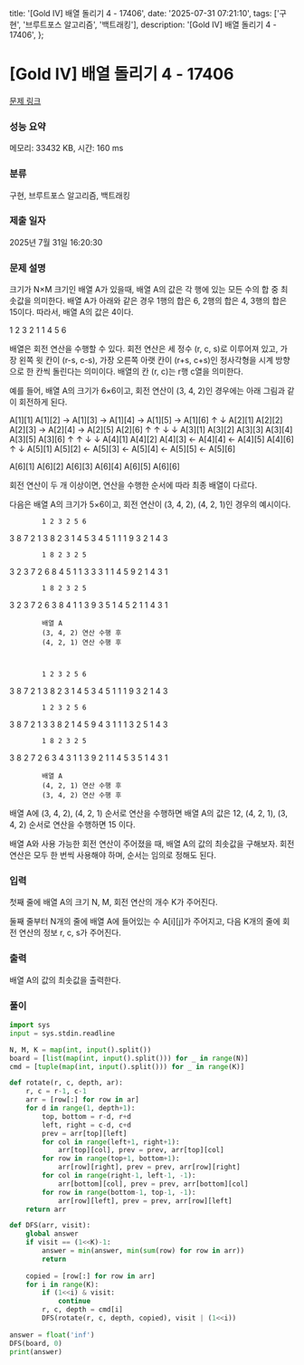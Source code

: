   title: '[Gold IV] 배열 돌리기 4 - 17406',
  date: '2025-07-31 07:21:10',
  tags: ['구현', '브루트포스 알고리즘', '백트래킹'],
  description: '[Gold IV] 배열 돌리기 4 - 17406',
};

# [Gold IV] 배열 돌리기 4 - 17406 

[문제 링크](https://www.acmicpc.net/problem/17406) 

### 성능 요약

메모리: 33432 KB, 시간: 160 ms

### 분류

구현, 브루트포스 알고리즘, 백트래킹

### 제출 일자

2025년 7월 31일 16:20:30

### 문제 설명

크기가 N×M 크기인 배열 A가 있을때, 배열 A의 값은 각 행에 있는 모든 수의 합 중 최솟값을 의미한다. 배열 A가 아래와 같은 경우 1행의 합은 6, 2행의 합은 4, 3행의 합은 15이다. 따라서, 배열 A의 값은 4이다.

1 2 3
2 1 1
4 5 6

배열은 회전 연산을 수행할 수 있다. 회전 연산은 세 정수 (r, c, s)로 이루어져 있고, 가장 왼쪽 윗 칸이 (r-s, c-s), 가장 오른쪽 아랫 칸이 (r+s, c+s)인 정사각형을 시계 방향으로 한 칸씩 돌린다는 의미이다. 배열의 칸 (r, c)는 r행 c열을 의미한다.

예를 들어, 배열 A의 크기가 6×6이고, 회전 연산이 (3, 4, 2)인 경우에는 아래 그림과 같이 회전하게 된다.

A[1][1]   A[1][2] → A[1][3] → A[1][4] → A[1][5] → A[1][6]
             ↑                                       ↓
A[2][1]   A[2][2]   A[2][3] → A[2][4] → A[2][5]   A[2][6]
             ↑         ↑                   ↓         ↓
A[3][1]   A[3][2]   A[3][3]   A[3][4]   A[3][5]   A[3][6]
             ↑         ↑                   ↓         ↓
A[4][1]   A[4][2]   A[4][3] ← A[4][4] ← A[4][5]   A[4][6]
             ↑                                       ↓
A[5][1]   A[5][2] ← A[5][3] ← A[5][4] ← A[5][5] ← A[5][6]

A[6][1]   A[6][2]   A[6][3]   A[6][4]   A[6][5]   A[6][6]

회전 연산이 두 개 이상이면, 연산을 수행한 순서에 따라 최종 배열이 다르다.

다음은 배열 A의 크기가 5×6이고, 회전 연산이 (3, 4, 2), (4, 2, 1)인 경우의 예시이다.

	
		
			
			1 2 3 2 5 6
3 8 7 2 1 3
8 2 3 1 4 5
3 4 5 1 1 1
9 3 2 1 4 3
			
			
			1 8 2 3 2 5
3 2 3 7 2 6
8 4 5 1 1 3
3 3 1 1 4 5
9 2 1 4 3 1
			
			
			1 8 2 3 2 5
3 2 3 7 2 6
3 8 4 1 1 3
9 3 5 1 4 5
2 1 1 4 3 1
			
		
		
			배열 A
			(3, 4, 2) 연산 수행 후
			(4, 2, 1) 연산 수행 후
		
		
			
			1 2 3 2 5 6
3 8 7 2 1 3
8 2 3 1 4 5
3 4 5 1 1 1
9 3 2 1 4 3
			
			
			1 2 3 2 5 6
3 8 7 2 1 3
3 8 2 1 4 5
9 4 3 1 1 1
3 2 5 1 4 3
			
			
			1 8 2 3 2 5
3 8 2 7 2 6
3 4 3 1 1 3
9 2 1 1 4 5
3 5 1 4 3 1
			
		
		
			배열 A
			(4, 2, 1) 연산 수행 후
			(3, 4, 2) 연산 수행 후
		
	

배열 A에 (3, 4, 2), (4, 2, 1) 순서로 연산을 수행하면 배열 A의 값은 12, (4, 2, 1), (3, 4, 2) 순서로 연산을 수행하면 15 이다.

배열 A와 사용 가능한 회전 연산이 주어졌을 때, 배열 A의 값의 최솟값을 구해보자. 회전 연산은 모두 한 번씩 사용해야 하며, 순서는 임의로 정해도 된다.

### 입력 

 첫째 줄에 배열 A의 크기 N, M, 회전 연산의 개수 K가 주어진다.

둘째 줄부터 N개의 줄에 배열 A에 들어있는 수 A[i][j]가 주어지고, 다음 K개의 줄에 회전 연산의 정보 r, c, s가 주어진다.

### 출력 

 배열 A의 값의 최솟값을 출력한다.

### 풀이
```python
import sys
input = sys.stdin.readline

N, M, K = map(int, input().split())
board = [list(map(int, input().split())) for _ in range(N)]
cmd = [tuple(map(int, input().split())) for _ in range(K)]

def rotate(r, c, depth, ar):
    r, c = r-1, c-1
    arr = [row[:] for row in ar]
    for d in range(1, depth+1):
        top, bottom = r-d, r+d
        left, right = c-d, c+d
        prev = arr[top][left]
        for col in range(left+1, right+1):
            arr[top][col], prev = prev, arr[top][col]
        for row in range(top+1, bottom+1):
            arr[row][right], prev = prev, arr[row][right]
        for col in range(right-1, left-1, -1):
            arr[bottom][col], prev = prev, arr[bottom][col]
        for row in range(bottom-1, top-1, -1):
            arr[row][left], prev = prev, arr[row][left]
    return arr

def DFS(arr, visit):
    global answer
    if visit == (1<<K)-1:
        answer = min(answer, min(sum(row) for row in arr))
        return
    
    copied = [row[:] for row in arr]
    for i in range(K):
        if (1<<i) & visit:
            continue
        r, c, depth = cmd[i]
        DFS(rotate(r, c, depth, copied), visit | (1<<i))
    
answer = float('inf')   
DFS(board, 0)
print(answer)
```